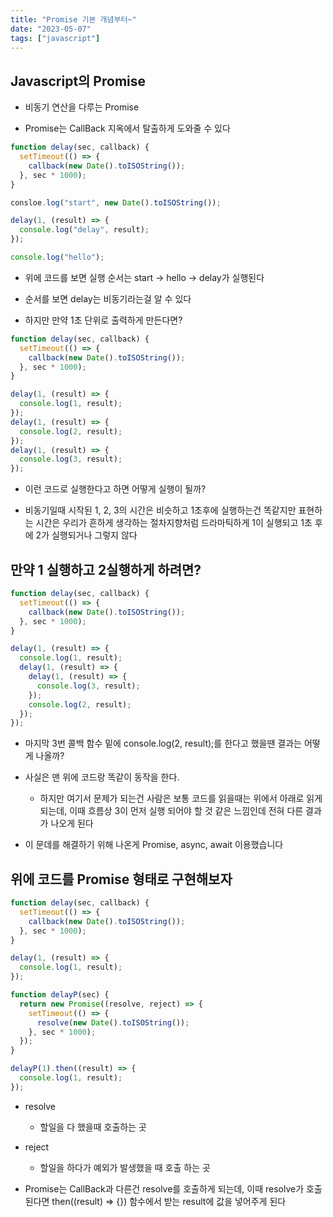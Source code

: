 ```yaml
---
title: "Promise 기본 개념부터~"
date: "2023-05-07"
tags: ["javascript"]
---
```


## Javascript의 Promise

- 비동기 연산을 다루는 Promise

- Promise는 CallBack 지옥에서 탈출하게 도와줄 수 있다

```javascript
function delay(sec, callback) {
  setTimeout(() => {
    callback(new Date().toISOString());
  }, sec * 1000);
}

consloe.log("start", new Date().toISOString());

delay(1, (result) => {
  console.log("delay", result);
});

console.log("hello");
```

- 위에 코드를 보면 실행 순서는 start -> hello -> delay가 실행된다

- 순서를 보면 delay는 비동기라는걸 알 수 있다

- 하지만 만약 1초 단위로 출력하게 만든다면?

```javascript
function delay(sec, callback) {
  setTimeout(() => {
    callback(new Date().toISOString());
  }, sec * 1000);
}

delay(1, (result) => {
  console.log(1, result);
});
delay(1, (result) => {
  console.log(2, result);
});
delay(1, (result) => {
  console.log(3, result);
});
```

- 이런 코드로 실행한다고 하면 어떻게 실행이 될까?

- 비동기일때 시작된 1, 2, 3의 시간은 비슷하고 1초후에 실행하는건 똑같지만 표현하는 시간은 우리가 흔하게 생각하는 절차지향처럼 드라마틱하게 1이 실행되고 1초 후에 2가 실행되거나 그렇지 않다

## 만약 1 실행하고 2실행하게 하려면?

```javascript
function delay(sec, callback) {
  setTimeout(() => {
    callback(new Date().toISOString());
  }, sec * 1000);
}

delay(1, (result) => {
  console.log(1, result);
  delay(1, (result) => {
    delay(1, (result) => {
      console.log(3, result);
    });
    console.log(2, result);
  });
});
```

- 마지막 3번 콜백 함수 밑에 console.log(2, result);를 한다고 했을땐 결과는 어떻게 나올까?

- 사실은 맨 위에 코드랑 똑같이 동작을 한다.

  - 하지만 여기서 문제가 되는건 사람은 보통 코드를 읽을때는 위에서 아래로 읽게되는데, 이때 흐름상 3이 먼저 실행 되어야 할 것 같은 느낌인데 전혀 다른 결과가 나오게 된다

- 이 문데를 해결하기 위해 나온게 Promise, async, await 이용했습니다

## 위에 코드를 Promise 형태로 구현해보자

```javascript
function delay(sec, callback) {
  setTimeout(() => {
    callback(new Date().toISOString());
  }, sec * 1000);
}

delay(1, (result) => {
  console.log(1, result);
});

function delayP(sec) {
  return new Promise((resolve, reject) => {
    setTimeout(() => {
      resolve(new Date().toISOString());
    }, sec * 1000);
  });
}

delayP(1).then((result) => {
  console.log(1, result);
});
```

- resolve

  - 할일을 다 했을때 호출하는 곳

- reject

  - 할일을 하다가 예외가 발생했을 때 호출 하는 곳

- Promise는 CallBack과 다른건 resolve를 호출하게 되는데, 이때 resolve가 호출 된다면 then((result) => {}) 함수에서 받는 result에 값을 넣어주게 된다
